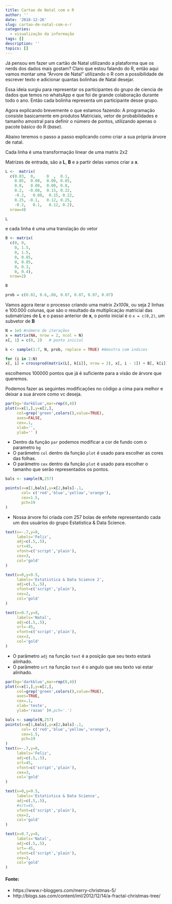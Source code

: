 ```yaml
---
title: Cartao de Natal com o R
author: ''
date: '2018-12-26'
slug: cartao-de-natal-com-o-r
categories:
  - visualização da informação
tags: []
description: ''
topics: []
---
```



Já pensou em fazer um cartão de Natal utilizando a plataforma que os nerds dos dados mais gostam? 
Claro que estou falando do R, então aqui vamos montar uma "Árvore de Natal" utilizando o R com a possibilidade de escrever texto e adicionar quantas bolinhas de Natal desejar.

Essa ideia surgiu para representar os participantes do grupo de ciencia de dados que temos no whatsApp e que foi de grande colaboração durante todo o ano. Então cada bolinha representa um participante desse grupo. 

Agora explicando brevemente o que estamos fazendo:
A programação consiste basicamente em produtos Matriciais, vetor de probabilidades e tamanho amostral para definir o número de pontos, utilizando apenas o pacote básico do R (*base*). 

Abaixo teremos o passo a passo explicando como criar a sua própria árvore de natal.

Cada linha é uma transformação linear de uma matrix 2x2

Matrizes de entrada, são a **L**, **B** e a partir delas vamos criar a **x**.

```r
L <-  matrix(
  c(0.03,  0,     0  ,  0.1,
    0.85,  0.00,  0.00, 0.85,
    0.8,   0.00,  0.00, 0.8,
    0.2,  -0.08,  0.15, 0.22,
    -0.2,   0.08,  0.15, 0.22,
    0.25, -0.1,   0.12, 0.25,
    -0.2,   0.1,   0.12, 0.2),
  nrow=4)

L

```

e cada linha é uma uma translação do vetor

```r
B <- matrix(
  c(0, 0,
    0, 1.5,
    0, 1.5,
    0, 0.85,
    0, 0.85,
    0, 0.3,
    0, 0.4),
  nrow=2)

B

prob = c(0.02, 0.6,.08, 0.07, 0.07, 0.07, 0.07)

```

Vamos agora iterar o processo criando uma matrix *2x100k*, ou seja 2 linhas e 100.000 colunas, que são o resultado da multiplicação matricial das submatrizes de **L** e o passo anterior de **x**, o ponto inicial é o `x = c(0,2) `, um subvetor de **B**

```r
N = 1e5 #número de iterações 
x = matrix(NA, nrow = 2, ncol = N)
x[, 1] = c(0, 2)   # ponto inicial

k <- sample(1:7, N, prob, replace = TRUE) #Amostra com indices

for (i in 2:N)
x[, i] = crossprod(matrix(L[, k[i]], nrow = 2), x[, i - 1]) + B[, k[i]] # iteração para construção dos pontos da nossa Árvore 

```
escolhemos 100000 pontos que já é suficiente para a visão de árvore que queremos.

Podemos fazer as seguintes modificações no código a cima para melhor e deixar a sua árvore como vc deseja. 

```r
par(bg='darkblue',mar=rep(0,4))
plot(x=x[1,],y=x[2,],
     col=grep('green',colors(),value=TRUE),
     axes=FALSE,
     cex=.1,
     xlab='',
     ylab='' )
```

- Dentro da função `par` podemos modificar a cor de fundo com o parametro `bg`
- O parâmetro `col` dentro da função `plot` é usado para escolher as cores das folhas.
- O parâmetro `cex` dentro da função `plot` é usado para escolher o tamanho que serão representados os pontos.

```r
bals <- sample(N,257)

points(x=x[1,bals],y=x[2,bals]-.1,
       col= c('red','blue','yellow','orange'),
       cex=1.5,
       pch=19
)

```

- Nossa árvore foi criada com 257 bolas de enfeite representando cada um dos usuários do grupo Estatística & Data Science. 

```r
text(x=-.7,y=8,
     labels='Feliz',
     adj=c(.5,.5),
     srt=45,
     vfont=c('script','plain'),
     cex=3,
     col='gold'
)

text(x=0,y=9.5,
     labels='Estatistica & Data Science 2',
     adj=c(.5,.5),
     vfont=c('script','plain'),
     cex=2,
     col='gold'
)

text(x=0.7,y=8,
     labels='Natal',
     adj=c(.5,.5),
     srt=-45,
     vfont=c('script','plain'),
     cex=3,
     col='gold'
)

```

- O parâmetro `adj` na função `text` é a posição que seu texto estará alinhado.
- O parâmetro `srt` na função `text` é o angulo que seu texto vai estar alinhado.


```r
par(bg='darkblue',mar=rep(0,4))
plot(x=x[1,],y=x[2,],
     col=grep('green',colors(),value=TRUE),
     axes=TRUE,
     cex=.1,
     xlab='teste',
     ylab='razao' )#,pch='.')

bals <- sample(N,257)
points(x=x[1,bals],y=x[2,bals]-.1,
       col= c('red','blue','yellow','orange'),
       cex=1.5,
       pch=19
)
text(x=-.7,y=8,
     labels='Feliz',
     adj=c(.5,.5),
     srt=45,
     vfont=c('script','plain'),
     cex=3,
     col='gold'
)

text(x=0,y=9.5,
     labels='Estatistica & Data Science',
     adj=c(.5,.5),
     #srt=45,
     vfont=c('script','plain'),
     cex=2,
     col='gold'
)

text(x=0.7,y=8,
     labels='Natal',
     adj=c(.5,.5),
     srt=-45,
     vfont=c('script','plain'),
     cex=3,
     col='gold'
)

```



#### Fonte: 
- https://www.r-bloggers.com/merry-christmas-5/
- http://blogs.sas.com/content/iml/2012/12/14/a-fractal-christmas-tree/











